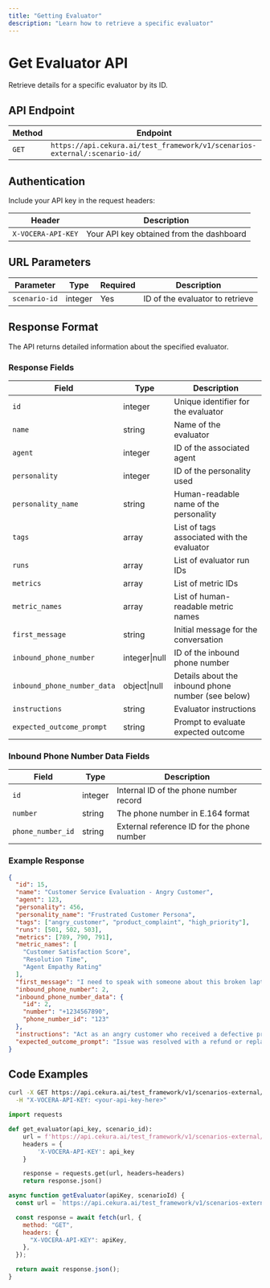 ```yaml
---
title: "Getting Evaluator"
description: "Learn how to retrieve a specific evaluator"
---
```


# Get Evaluator API

Retrieve details for a specific evaluator by its ID.

## API Endpoint

| Method | Endpoint                                                                   |
| ------ | -------------------------------------------------------------------------- |
| `GET`  | `https://api.cekura.ai/test_framework/v1/scenarios-external/:scenario-id/` |

## Authentication

Include your API key in the request headers:

| Header             | Description                              |
| ------------------ | ---------------------------------------- |
| `X-VOCERA-API-KEY` | Your API key obtained from the dashboard |

## URL Parameters

| Parameter     | Type    | Required | Description                     |
| ------------- | ------- | -------- | ------------------------------- |
| `scenario-id` | integer | Yes      | ID of the evaluator to retrieve |

## Response Format

The API returns detailed information about the specified evaluator.

### Response Fields

| Field                       | Type          | Description                                        |
| --------------------------- | ------------- | -------------------------------------------------- |
| `id`                        | integer       | Unique identifier for the evaluator                |
| `name`                      | string        | Name of the evaluator                              |
| `agent`                     | integer       | ID of the associated agent                         |
| `personality`               | integer       | ID of the personality used                         |
| `personality_name`          | string        | Human-readable name of the personality             |
| `tags`                      | array         | List of tags associated with the evaluator         |
| `runs`                      | array         | List of evaluator run IDs                          |
| `metrics`                   | array         | List of metric IDs                                 |
| `metric_names`              | array         | List of human-readable metric names                |
| `first_message`             | string        | Initial message for the conversation               |
| `inbound_phone_number`      | integer\|null | ID of the inbound phone number                     |
| `inbound_phone_number_data` | object\|null  | Details about the inbound phone number (see below) |
| `instructions`              | string        | Evaluator instructions                             |
| `expected_outcome_prompt`   | string        | Prompt to evaluate expected outcome                |

### Inbound Phone Number Data Fields

| Field             | Type    | Description                                |
| ----------------- | ------- | ------------------------------------------ |
| `id`              | integer | Internal ID of the phone number record     |
| `number`          | string  | The phone number in E.164 format           |
| `phone_number_id` | string  | External reference ID for the phone number |

### Example Response

```json
{
  "id": 15,
  "name": "Customer Service Evaluation - Angry Customer",
  "agent": 123,
  "personality": 456,
  "personality_name": "Frustrated Customer Persona",
  "tags": ["angry_customer", "product_complaint", "high_priority"],
  "runs": [501, 502, 503],
  "metrics": [789, 790, 791],
  "metric_names": [
    "Customer Satisfaction Score",
    "Resolution Time",
    "Agent Empathy Rating"
  ],
  "first_message": "I need to speak with someone about this broken laptop I received!",
  "inbound_phone_number": 2,
  "inbound_phone_number_data": {
    "id": 2,
    "number": "+1234567890",
    "phone_number_id": "123"
  },
  "instructions": "Act as an angry customer who received a defective product. Be persistent but not abusive.",
  "expected_outcome_prompt": "Issue was resolved with a refund or replacement"
}
```

## Code Examples

<CodeGroup>

```bash Curl
curl -X GET https://api.cekura.ai/test_framework/v1/scenarios-external/:scenario-id/ \
  -H "X-VOCERA-API-KEY: <your-api-key-here>"
```

```python Python
import requests

def get_evaluator(api_key, scenario_id):
    url = f'https://api.cekura.ai/test_framework/v1/scenarios-external/{scenario_id}/'
    headers = {
        'X-VOCERA-API-KEY': api_key
    }

    response = requests.get(url, headers=headers)
    return response.json()
```

```javascript JavaScript
async function getEvaluator(apiKey, scenarioId) {
  const url = `https://api.cekura.ai/test_framework/v1/scenarios-external/${scenarioId}/`;

  const response = await fetch(url, {
    method: "GET",
    headers: {
      "X-VOCERA-API-KEY": apiKey,
    },
  });

  return await response.json();
}
```

</CodeGroup>
